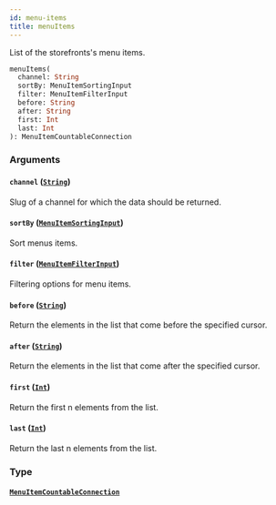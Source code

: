 ```yaml
---
id: menu-items
title: menuItems
---
```



List of the storefronts's menu items.

```graphql
menuItems(
  channel: String
  sortBy: MenuItemSortingInput
  filter: MenuItemFilterInput
  before: String
  after: String
  first: Int
  last: Int
): MenuItemCountableConnection
```


### Arguments

#### `channel` ([`String`](../../../developer/api-reference/scalars/string))

Slug of a channel for which the data should be returned.


#### `sortBy` ([`MenuItemSortingInput`](../../../developer/api-reference/inputs/menu-item-sorting-input))

Sort menus items.


#### `filter` ([`MenuItemFilterInput`](../../../developer/api-reference/inputs/menu-item-filter-input))

Filtering options for menu items.


#### `before` ([`String`](../../../developer/api-reference/scalars/string))

Return the elements in the list that come before the specified cursor.


#### `after` ([`String`](../../../developer/api-reference/scalars/string))

Return the elements in the list that come after the specified cursor.


#### `first` ([`Int`](../../../developer/api-reference/scalars/int))

Return the first n elements from the list.


#### `last` ([`Int`](../../../developer/api-reference/scalars/int))

Return the last n elements from the list.


### Type

#### [`MenuItemCountableConnection`](../../../developer/api-reference/objects/menu-item-countable-connection) 






